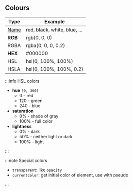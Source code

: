 ## Colours

| Type                                                      | Example                      |
| --------------------------------------------------------- | ---------------------------- |
| [Name](https://www.w3schools.com/colors/colors_names.asp) | red, black, white, blue, ... |
| **RGB**                                                   | rgb(0, 0, 0)                 |
| RGBA                                                      | rgba(0, 0, 0, 0.2)           |
| **HEX**                                                   | #000000                      |
| HSL                                                       | hsl(0, 100%, 100%)           |
| HSLA                                                      | hsl(0, 100%, 100%, 0.2)      |

:::info HSL colors

- **hue** `[0, 360]`
  - 0 - red
  - 120 - green
  - 240 - blue
- **saturation**
  - 0% - shade of gray
  - 100% - full color
- **lightness**
  - 0% - dark
  - 50% - neither light or dark
  - 100% - light

:::

:::note Special colors

- `transparent`: like `opacity`
- `currentcolor`: get initial color of element, use with pseudo

:::
